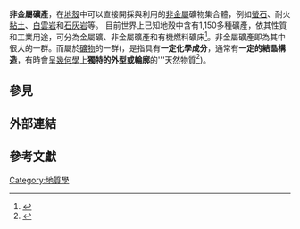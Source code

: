 {{Expert|time=2015-12-14T03:56:06+00:00}}
'''非金屬礦產'''，在[[地殼|地殼]]中可以直接開採與利用的[[非金屬元素|非金屬]]礦物集合體，例如[[螢石|螢石]]、耐火[[黏土|黏土]]、[[白雲岩|白雲岩]]和[[石灰岩|石灰岩]]等。
目前世界上已知地殼中含有1,150多種礦產，依其性質和工業用途，可分為金屬礦、非金屬礦產和有機燃料礦床<ref name=地質學淺論> {{cite web|url=http://www.bamboo.hc.edu.tw/~sts/course-2003/course/textbook/text05/ch15/index.html|title=紀文榮。"地質學淺論"。第十五章：地下礦產資源。2003/06/03|publisher=社區大學自然科學科普課程教材|deadurl=yes|archiveurl=https://web.archive.org/web/20080514115641/http://www.bamboo.hc.edu.tw/~sts/course-2003/course/textbook/text05/ch15/index.html|archivedate=2008-05-14}}</ref>。非金屬礦產即為其中很大的一群。而屬於[[礦物|礦物]]的一群(，是指具有'''一定化學成分'''，通常有'''一定的結晶構造'''，有時會呈[[幾何學|幾何學]]上'''獨特的外型或輪廓'''的'''天然物質<ref name=化工化學辭典>{{cite book |author=柯清水 編著|others=|title=【新世紀化工化學辭典】 The new century dictionary of chemical engineering and chemistry.|edition=第一版|publisher=正文書局|year= 2000[民89]|page=p.1384|isbn=957-40-0253-5}}</ref>)。

==參見==

==外部連結==


==參考文獻==
<references />
{{Mineral-stub}}
[[Category:地質學|Category:地質學]]